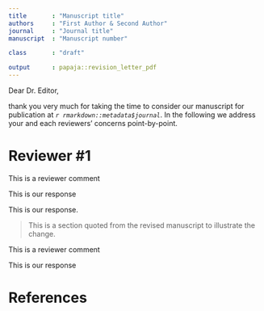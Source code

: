 ```yaml
---
title       : "Manuscript title"
authors     : "First Author & Second Author"
journal     : "Journal title"
manuscript  : "Manuscript number"

class       : "draft"

output      : papaja::revision_letter_pdf
---
```


Dear Dr. Editor,

thank you very much for taking the time to consider our manuscript for publication at _`r rmarkdown::metadata$journal`_.
In the following we address your and each reviewers' concerns point-by-point.


# Reviewer \#1

\RC
This is a reviewer comment

This is our response

\Assignment{First Author}
\WorkInProgress
\Easy


\RC{This is the first paragraph of a long reviewer comment

This is the second paragraph}

This is our response.

> This is a section quoted from the revised manuscript to illustrate the change.

\Assignment{Second Author}
\AlmostDone
\Medium


\RC
This is a reviewer comment

This is our response

\Assignment{First Author}
\Done
\TimeConsuming
\Hard
\NotEstimated


\newpage

# References

::: {#refs custom-style="Bibliography"}
:::
